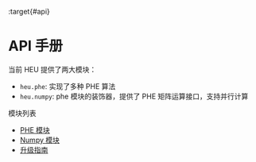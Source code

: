 :target{#api}

# API 手册

当前 HEU 提供了两大模块：

- <code>heu.phe</code>: 实现了多种 PHE 算法
- <code>heu.numpy</code>: phe 模块的装饰器，提供了 PHE 矩阵运算接口，支持并行计算

模块列表

<TableOfContents>


  - [PHE 模块](phe_api.mdx)
  - [Numpy 模块](numpy_api.mdx)
  - [升级指南](upgrade_guide.mdx)
</TableOfContents>
